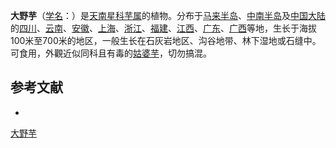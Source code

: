 {{Speciesbox
| name = 大野芋
| status = 
| status_system = 
| image = Gardenology.org-IMG 7621 qsbg11mar.jpg
| genus = Colocasia
| species = gigantea
| authority = (Blume) Hook. f.
}}

'''大野芋'''（[[学名|学名]]：{{lang|la|''Colocasia gigantea''}}）是[[天南星科|天南星科]][[芋属|芋属]]的植物。分布于[[马来半岛|马来半岛]]、[[中南半岛|中南半岛]]及[[中国大陆|中国大陆]]的[[四川|四川]]、[[云南|云南]]、[[安徽|安徽]]、[[上海|上海]]、[[浙江|浙江]]、[[福建|福建]]、[[江西|江西]]、[[广东|广东]]、[[广西|广西]]等地，生长于海拔100米至700米的地区，一般生长在石灰岩地区、沟谷地带、林下湿地或石缝中。可食用，外觀近似同科且有毒的[[姑婆芋_(植物)|姑婆芋]]，切勿搞混。

== 参考文献 ==
<div class="references-small">
* {{cite web| url =http://www.bioinfo.cn/db05/KmzwSpecies.php?action=view&id=1376| title =大野芋| work =《中国高等植物数据库全库》| publisher =中国科学院微生物研究所| author =昆明植物研究所| accessdate =2009-02-22| deadurl =yes| archiveurl =https://web.archive.org/web/20160305054542/http://www.bioinfo.cn/db05/KmzwSpecies.php?action=view&id=1376| archivedate =2016-03-05}}
</div>
{{Commons category|Colocasia gigantea}}
{{Taxonbar|from=Q2984106}}

{{DEFAULTSORT:Colocasia gigantea}}
[[Category:芋属|大野芋]]


{{Araceae-stub}}